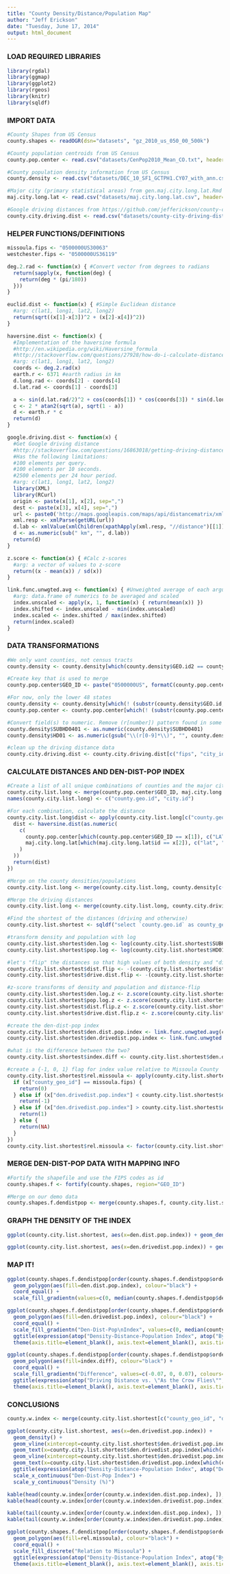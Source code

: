 ```yaml
---
title: "County Density/Distance/Population Map"
author: "Jeff Erickson"
date: "Tuesday, June 17, 2014"
output: html_document
---
```


### LOAD REQUIRED LIBRARIES

```r
library(rgdal)
library(ggmap)
library(ggplot2)
library(rgeos)
library(knitr)
library(sqldf)
```

### IMPORT DATA

```r
#County Shapes from US Census
county.shapes <- readOGR(dsn="datasets", "gz_2010_us_050_00_500k")

#County population centroids from US Census
county.pop.center <- read.csv("datasets/CenPop2010_Mean_CO.txt", header=TRUE)

#County population density information from US Census
county.density <- read.csv("datasets/DEC_10_SF1_GCTPH1.CY07_with_ann.csv", header=TRUE, as.is=TRUE)

#Major city (primary statistical areas) from gen.maj.city.long.lat.Rmd
maj.city.long.lat <- read.csv("datasets/maj.city.long.lat.csv", header=TRUE)

#Google driving distances from https://github.com/jefferickson/county-city-driving-dist
county.city.driving.dist <- read.csv("datasets/county-city-driving-dist.csv", header=TRUE, as.is=TRUE)
```

### HELPER FUNCTIONS/DEFINITIONS

```r
missoula.fips <- "0500000US30063"
westchester.fips <- "0500000US36119"

deg.2.rad <- function(x) { #Convert vector from degrees to radians
  return(sapply(x, function(deg) {
    return(deg * (pi/180))
  }))
}

euclid.dist <- function(x) { #Simple Euclidean distance
  #arg: c(lat1, long1, lat2, long2)
  return(sqrt((x[1]-x[3])^2 + (x[2]-x[4])^2))
}

haversine.dist <- function(x) { 
  #Implementation of the haversine formula
  #http://en.wikipedia.org/wiki/Haversine_formula
  #http://stackoverflow.com/questions/27928/how-do-i-calculate-distance-between-two-latitude-longitude-points
  #arg: c(lat1, long1, lat2, long2)
  coords <- deg.2.rad(x)
  earth.r <- 6371 #earth radius in km
  d.long.rad <- coords[2] - coords[4]
  d.lat.rad <- coords[1] - coords[3]

  a <- sin(d.lat.rad/2)^2 + cos(coords[1]) * cos(coords[3]) * sin(d.long.rad/2)^2
  c <- 2 * atan2(sqrt(a), sqrt(1 - a))
  d <- earth.r * c
  return(d)
}

google.driving.dist <- function(x) {
  #Get Google driving distance
  #http://stackoverflow.com/questions/16863018/getting-driving-distance-between-two-points-lat-lon-using-r-and-google-map-ap
  #Has the following limitations:
  #100 elements per query.
  #100 elements per 10 seconds.
  #2500 elements per 24 hour period.
  #arg: c(lat1, long1, lat2, long2)
  library(XML)
  library(RCurl)
  origin <- paste(x[1], x[2], sep=",")
  dest <- paste(x[3], x[4], sep=",")
  url <- paste0('http://maps.googleapis.com/maps/api/distancematrix/xml?origins=', origin, '&destinations=', dest, '&mode=driving&sensor=false')
  xml.resp <- xmlParse(getURL(url))
  d.lab <- xmlValue(xmlChildren(xpathApply(xml.resp, "//distance")[[1]])$text)
  d <- as.numeric(sub(" km", "", d.lab))
  return(d)
}

z.score <- function(x) { #Calc z-scores
  #arg: a vector of values to z-score
  return((x - mean(x)) / sd(x))
}

link.func.unwgted.avg <- function(x) { #Unweighted average of each argument (row-by-row), then scaled to [0,1]
  #arg: data.frame of numerics to be averaged and scaled
  index.unscaled <- apply(x, 1, function(x) { return(mean(x)) })
  index.shifted <- index.unscaled - min(index.unscaled)
  index.scaled <- index.shifted / max(index.shifted)
  return(index.scaled)
}
```

### DATA TRANSFORMATIONS

```r
#We only want counties, not census tracts
county.density <- county.density[which(county.density$GEO.id2 == county.density$GCT_STUB.target.geo.id2), ]

#Create key that is used to merge
county.pop.center$GEO_ID <- paste("0500000US", formatC(county.pop.center$STATEFP, width=2, flag="0"), formatC(county.pop.center$COUNTYFP, width=3, flag="0"), sep="")

#For now, only the lower 48 states
county.density <- county.density[which(! (substr(county.density$GEO.id, 10, 11) %in% c("02", "52", "15", "72"))), ] #remove AK, HI, PR (2 codes)
county.pop.center <- county.pop.center[which(! (substr(county.pop.center$GEO_ID, 10, 11) %in% c("02", "52", "15", "72"))), ] #remove AK, HI, PR (2 codes)

#Convert field(s) to numeric. Remove (r[number]) pattern found in some HD01 values.
county.density$SUBHD0401 <- as.numeric(county.density$SUBHD0401)
county.density$HD01 <- as.numeric(gsub("\\(r[0-9]*\\)", "", county.density$HD01))

#clean up the driving distance data
county.city.driving.dist <- county.city.driving.dist[c("fips", "city_id", "driving_distance")]
```

### CALCULATE DISTANCES AND DEN-DIST-POP INDEX

```r
#Create a list of all unique combinations of counties and the major cities
county.city.list.long <- merge(county.pop.center$GEO_ID, maj.city.long.lat$id, all.x=TRUE, all.y=TRUE)
names(county.city.list.long) <- c("county.geo.id", "city.id")

#For each combination, calculate the distance
county.city.list.long$dist <- apply(county.city.list.long[c("county.geo.id", "city.id")], 1, function(x) {
  dist <- haversine.dist(as.numeric(
    c(
      county.pop.center[which(county.pop.center$GEO_ID == x[1]), c("LATITUDE", "LONGITUDE")],
      maj.city.long.lat[which(maj.city.long.lat$id == x[2]), c("lat", "long")]
    )
  ))
  return(dist)
})

#Merge on the county densities/populations
county.city.list.long <- merge(county.city.list.long, county.density[c("GEO.id", "SUBHD0401", "HD01")], by.x="county.geo.id", by.y="GEO.id", all.x=TRUE)

#Merge the driving distances
county.city.list.long <- merge(county.city.list.long, county.city.driving.dist, by.x=c("county.geo.id", "city.id"), by.y=c("fips", "city_id"))

#Find the shortest of the distances (driving and otherwise)
county.city.list.shortest <- sqldf("select `county.geo.id` as county_geo_id, SUBHD0401, HD01, min(dist) as dist, min(driving_distance) as driving_dist from `county.city.list.long` group by `county.geo.id`")

#transform density and population with log
county.city.list.shortest$den.log <- log(county.city.list.shortest$SUBHD0401)
county.city.list.shortest$pop.log <- log(county.city.list.shortest$HD01)

#let's "flip" the distances so that high values of both density and "distance" mean more urban than rural
county.city.list.shortest$dist.flip <- -(county.city.list.shortest$dist - (max(county.city.list.shortest$dist) + 1))
county.city.list.shortest$drive.dist.flip <- -(county.city.list.shortest$driving_dist - (max(county.city.list.shortest$driving_dist) + 1))

#z-score transforms of density and population and distance-flip
county.city.list.shortest$den.log.z <- z.score(county.city.list.shortest$den.log)
county.city.list.shortest$pop.log.z <- z.score(county.city.list.shortest$pop.log)
county.city.list.shortest$dist.flip.z <- z.score(county.city.list.shortest$dist.flip)
county.city.list.shortest$drive.dist.flip.z <- z.score(county.city.list.shortest$drive.dist.flip)

#create the den-dist-pop index
county.city.list.shortest$den.dist.pop.index <- link.func.unwgted.avg(county.city.list.shortest[c("den.log.z", "pop.log.z", "dist.flip.z")])
county.city.list.shortest$den.drivedist.pop.index <- link.func.unwgted.avg(county.city.list.shortest[c("den.log.z", "pop.log.z", "drive.dist.flip.z")])

#what is the difference between the two?
county.city.list.shortest$index.diff <- county.city.list.shortest$den.dist.pop.index - county.city.list.shortest$den.drivedist.pop.index

#create a {-1, 0, 1} flag for index value relative to Missoula County
county.city.list.shortest$rel.missoula <- apply(county.city.list.shortest, 1, function(x) {
  if (x["county_geo_id"] == missoula.fips) {
    return(0)
  } else if (x["den.drivedist.pop.index"] < county.city.list.shortest$den.drivedist.pop.index[which(county.city.list.shortest$county_geo_id == missoula.fips)]) {
    return(-1)
  } else if (x["den.drivedist.pop.index"] > county.city.list.shortest$den.drivedist.pop.index[which(county.city.list.shortest$county_geo_id == missoula.fips)]) {
    return(1)
  } else {
    return(NA)
  }
})
county.city.list.shortest$rel.missoula <- factor(county.city.list.shortest$rel.missoula, levels=c(-1, 0, 1), labels=c("More Rural than Missoula", "Missoula", "Less Rural than Missoula"))
```

### MERGE DEN-DIST-POP DATA WITH MAPPING INFO

```r
#Fortify the shapefile and use the FIPS codes as id
county.shapes.f <- fortify(county.shapes, region="GEO_ID")

#Merge on our demo data
county.shapes.f.dendistpop <- merge(county.shapes.f, county.city.list.shortest, by.x="id", by.y="county_geo_id")
```

### GRAPH THE DENSITY OF THE INDEX
```r
ggplot(county.city.list.shortest, aes(x=den.dist.pop.index)) + geom_density()

ggplot(county.city.list.shortest, aes(x=den.drivedist.pop.index)) + geom_density()
```

### MAP IT!

```r
ggplot(county.shapes.f.dendistpop[order(county.shapes.f.dendistpop$order), ], aes(x=long, y=lat, group=group)) + #careful: order matters here
  geom_polygon(aes(fill=den.dist.pop.index), colour="black") +
  coord_equal() +
  scale_fill_gradientn(values=c(0, median(county.shapes.f.dendistpop$den.dist.pop.index), 1), colours=c("red", "white", "green"), rescaler=function(x, ...) x, oob=identity) 

ggplot(county.shapes.f.dendistpop[order(county.shapes.f.dendistpop$order), ], aes(x=long, y=lat, group=group)) + #careful: order matters here
  geom_polygon(aes(fill=den.drivedist.pop.index), colour="black") +
  coord_equal() +
  scale_fill_gradientn("Den-Dist-Pop\nIndex", values=c(0, median(county.shapes.f.dendistpop$den.drivedist.pop.index), 1), colours=c("red", "white", "green"), rescaler=function(x, ...) x, oob=identity) +
  ggtitle(expression(atop("Density-Distance-Population Index", atop("By County, Compared to Median", "")))) +
  theme(axis.title=element_blank(), axis.text=element_blank(), axis.ticks=element_blank(), panel.grid=element_blank())

ggplot(county.shapes.f.dendistpop[order(county.shapes.f.dendistpop$order), ], aes(x=long, y=lat, group=group)) + #careful: order matters here
  geom_polygon(aes(fill=index.diff), colour="black") +
  coord_equal() + 
  scale_fill_gradientn("Difference", values=c(-0.07, 0, 0.07), colours=c("green", "white", "red"), rescaler=function(x, ...) x, oob=identity) +
  ggtitle(expression(atop("Driving Distance vs. \"As the Crow Flies\"", atop("Index Difference", "")))) +
  theme(axis.title=element_blank(), axis.text=element_blank(), axis.ticks=element_blank(), panel.grid=element_blank())
```

### CONCLUSIONS

```r
county.w.index <- merge(county.city.list.shortest[c("county_geo_id", "den.dist.pop.index", "den.drivedist.pop.index")], county.density[c("GEO.id", "GEO.display.label")], by="county_geo_id", by.y="GEO.id")
```

```r
ggplot(county.city.list.shortest, aes(x=den.drivedist.pop.index)) + 
  geom_density() + 
  geom_vline(xintercept=county.city.list.shortest$den.drivedist.pop.index[which(county.city.list.shortest$county_geo_id == missoula.fips)], linetype="longdash", colour="red") + 
  geom_text(x=county.city.list.shortest$den.drivedist.pop.index[which(county.city.list.shortest$county_geo_id == missoula.fips)] + 0.02, y=1, label="MISSOULA COUNTY, MT", colour="red", angle=90) +
  geom_vline(xintercept=county.city.list.shortest$den.drivedist.pop.index[which(county.city.list.shortest$county_geo_id == westchester.fips)], linetype="longdash", colour="red") +
  geom_text(x=county.city.list.shortest$den.drivedist.pop.index[which(county.city.list.shortest$county_geo_id == westchester.fips)] + 0.02, y=1.1, label="WESTCHESTER COUNTY, NY", colour="red", angle=90) +
  ggtitle(expression(atop("Density-Distance-Population Index", atop("Density Plot", "")))) +
  scale_x_continuous("Den-Dist-Pop Index") +
  scale_y_continuous("Density (%)")
```


```r
kable(head(county.w.index[order(county.w.index$den.dist.pop.index), ]), format="markdown", row.names=FALSE)
kable(head(county.w.index[order(county.w.index$den.drivedist.pop.index), ]), format="markdown", row.names=FALSE)
```

```r
kable(tail(county.w.index[order(county.w.index$den.dist.pop.index), ]), format="markdown", row.names=FALSE)
kable(tail(county.w.index[order(county.w.index$den.drivedist.pop.index), ]), format="markdown", row.names=FALSE)
```

```r
ggplot(county.shapes.f.dendistpop[order(county.shapes.f.dendistpop$order), ], aes(x=long, y=lat, group=group)) + #careful: order matters here
  geom_polygon(aes(fill=rel.missoula), colour="black") +
  coord_equal() +
  scale_fill_discrete("Relation to Missoula") +
  ggtitle(expression(atop("Density-Distance-Population Index", atop("By County, Relation to Missoula County", "")))) +
  theme(axis.title=element_blank(), axis.text=element_blank(), axis.ticks=element_blank(), panel.grid=element_blank())
```